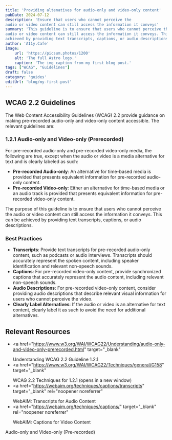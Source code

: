 ```yaml
---
title: 'Providing altenatives for audio-only and video-only content'
pubDate: 2024-07-12
description: 'Ensure that users who cannot perceive the
audio or video content can still access the information it conveys'
summary: 'This guideline is to ensure that users who cannot perceive the
audio or video content can still access the information it conveys. This can be
achieved by providing text transcripts, captions, or audio descriptions.'
author: 'A11y.Cafe'
image:
    url: 'https://picsum.photos/1200'
    alt: 'The full Astro logo.'
    caption: 'The img caption from my first blog post.'
tags: ["WCAG", "Guidelines"]
draft: false
category: 'guides'
editUrl: 'blog/my-first-post'
---
```




## WCAG 2.2 Guidelines

The Web Content Accessibility Guidelines (WCAG) 2.2 provide guidance on making
pre-recorded audio-only and video-only content accessible. The relevant
guidelines are:

### 1.2.1 Audio-only and Video-only (Prerecorded)

For pre-recorded audio-only and pre-recorded video-only media, the following are
true, except when the audio or video is a media alternative for text and is
clearly labeled as such:

- **Pre-recorded Audio-only**: An alternative for time-based media is provided
  that presents equivalent information for pre-recorded audio-only content.
- **Pre-recorded Video-only**: Either an alternative for time-based media or an
  audio track is provided that presents equivalent information for pre-recorded
  video-only content.

The purpose of this guideline is to ensure that users who cannot perceive the
audio or video content can still access the information it conveys. This can be
achieved by providing text transcripts, captions, or audio descriptions.

### Best Practices

- **Transcripts**: Provide text transcripts for pre-recorded audio-only content,
  such as podcasts or audio interviews. Transcripts should accurately represent
  the spoken content, including speaker identification and relevant non-speech
  sounds.
- **Captions**: For pre-recorded video-only content, provide synchronized
  captions that accurately represent the audio content, including relevant
  non-speech sounds.
- **Audio Descriptions**: For pre-recorded video-only content, consider
  providing audio descriptions that describe relevant visual information for
  users who cannot perceive the video.
- **Clearly Label Alternatives**: If the audio or video is an alternative for
  text content, clearly label it as such to avoid the need for additional
  alternatives.

## Relevant Resources

- <a
    href="https://www.w3.org/WAI/WCAG22/Understanding/audio-only-and-video-only-prerecorded.html"
    target="_blank"
  >
    Understanding WCAG 2.2 Guideline 1.2.1
  </a>
- <a
    href="https://www.w3.org/WAI/WCAG22/Techniques/general/G158"
    target="_blank"
  >
    WCAG 2.2 Techniques for 1.2.1
  </a>
  (opens in a new window)
- <a
    href="https://webaim.org/techniques/captions/transcripts"
    target="_blank"
    rel="noopener noreferrer"
  >
    WebAIM: Transcripts for Audio Content
  </a>
- <a
    href="https://webaim.org/techniques/captions/"
    target="_blank"
    rel="noopener noreferrer"
  >
    WebAIM: Captions for Video Content
  </a>


Audio-only and Video-only (Pre-recorded)
